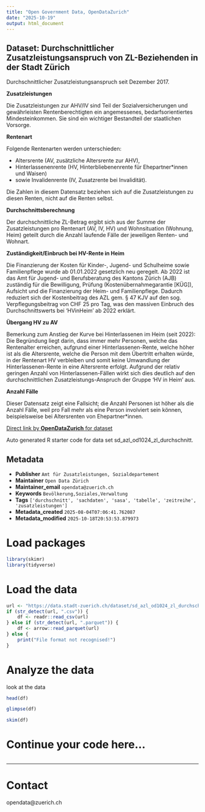 ```yaml
---
title: "Open Government Data, OpenDataZurich"
date: "2025-10-19"
output: html_document
---
```


## Dataset: Durchschnittlicher Zusatzleistungsanspruch von ZL-Beziehenden in der Stadt Zürich

Durchschnittlicher Zusatzleistungsanspruch seit Dezember 2017. 


**Zusatzleistungen**

Die Zusatzleistungen zur AHV/IV sind Teil der Sozialversicherungen und gewährleisten Rentenberechtigten ein angemessenes, bedarfsorientiertes Mindesteinkommen. Sie sind ein wichtiger Bestandteil der staatlichen Vorsorge.

[]()

**Rentenart**

Folgende Rentenarten werden unterschieden: 

- Altersrente (AV, zusätzliche Altersrente zur AHV),
- Hinterlassenenrente (HV, Hinterbliebenenrente für Ehepartner*innen und Waisen)
- sowie Invalidenrente (IV, Zusatzrente bei Invalidität). 

Die Zahlen in diesem Datensatz beziehen sich auf die Zusatzleistungen zu diesen Renten, nicht auf die Renten selbst.

[]()

**Durchschnittsberechnung**

Der durchschnittliche ZL-Betrag ergibt sich aus der Summe der Zusatzleistungen pro Rentenart (AV, IV, HV) und Wohnsituation (Wohnung, Heim) geteilt durch die Anzahl laufende Fälle der jeweiligen Renten- und Wohnart.

[]()

**Zuständigkeit/Einbruch bei HV-Rente in Heim**

Die Finanzierung der Kosten für Kinder-, Jugend- und Schulheime sowie Familienpflege wurde ab 01.01.2022 gesetzlich neu geregelt. Ab 2022 ist das Amt für Jugend- und Berufsberatung des Kantons Zürich (AJB) zuständig für die Bewilligung, Prüfung (Kostenübernahmegarantie [KÜG]), Aufsicht und die Finanzierung der Heim- und Familienpflege. Dadurch reduziert sich der Kostenbeitrag des AZL gem. § 47 KJV auf den sog. Verpflegungsbeitrag von CHF 25 pro Tag, was den massiven Einbruch des Durchschnittswerts bei 'HVinHeim' ab 2022 erklärt.

[]()

**Übergang HV zu AV**

Bemerkung zum Anstieg der Kurve bei Hinterlassenen im Heim (seit 2022):
Die Begründung liegt darin, dass immer mehr Personen, welche das Rentenalter erreichen, aufgrund einer Hinterlassenen-Rente, welche höher ist als die Altersrente, welche die Person mit dem Übertritt erhalten würde, in der Rentenart HV verbleiben und somit keine Umwandlung der Hinterlassenen-Rente in eine Altersrente erfolgt. Aufgrund der relativ geringen Anzahl von Hinterlassenen-Fällen wirkt sich dies deutlich auf den durchschnittlichen Zusatzleistungs-Anspruch der Gruppe 'HV in Heim' aus.

[]()

**Anzahl Fälle**

Dieser Datensatz zeigt eine Fallsicht; die Anzahl Personen ist höher als die Anzahl Fälle, weil pro Fall mehr als eine Person involviert sein können, beispielsweise bei Altersrenten von Ehepartner*innen.

[]()



[Direct link by **OpenDataZurich** for dataset](https://data.stadt-zuerich.ch/dataset/sd_azl_od1024_zl_durchschnitt)

Auto generated R starter code for data set sd_azl_od1024_zl_durchschnitt.

## Metadata

- **Publisher** `Amt für Zusatzleistungen, Sozialdepartement`
- **Maintainer** `Open Data Zürich`
- **Maintainer_email** `opendata@zuerich.ch`
- **Keywords** `Bevölk­erung,Soziales,Ver­walt­ung`
- **Tags** `['durchschnitt', 'sachdaten', 'sasa', 'tabelle', 'zeitreihe', 'zusatzleistungen']`
- **Metadata_created** `2025-08-04T07:06:41.762087`
- **Metadata_modified** `2025-10-18T20:53:53.879973`


# Load packages

```r
library(skimr)
library(tidyverse)
```

# Load the data

```r
url <- "https://data.stadt-zuerich.ch/dataset/sd_azl_od1024_zl_durchschnitt/download/SOS102OD1024.csv"
if (str_detect(url, ".csv")) {
    df <- readr::read_csv(url)
} else if (str_detect(url, ".parquet")) {
    df <- arrow::read_parquet(url)
} else {
    print("File format not recognised!")
}
```

# Analyze the data

look at the data
```r
head(df)
```

```r
glimpse(df)
```

```r
skim(df)
```

# Continue your code here...

```r

```

------------------------------------------------------------------------

# Contact

opendata@zuerich.ch

